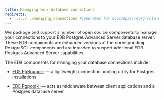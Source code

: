 ```yaml
---
title: Managing your database connections
redirects:
  - ../../../managing_connections #generated for docs/epas/reorg-role-use-case-mode
---
```


We package and support a number of open source components to manage your connections to your EDB Postgres Advanced Server database server. These EDB components are enhanced versions of the corresponding PostgreSQL components and are intended to support additional EDB Postgres Advanced Server capabilities.  

The EDB components for managing your database connections include:

- [EDB PgBouncer](/pgbouncer/latest/) &mdash; a lightweight connection pooling utility for Postgres installations

- [EDB Pgpool-II](/pgpool/latest/) &mdash; acts as middleware between client applications and a Postgres database server





